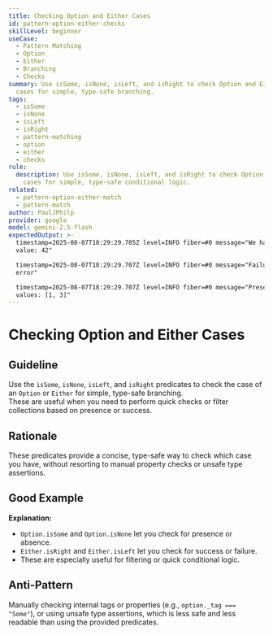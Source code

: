 ```yaml
---
title: Checking Option and Either Cases
id: pattern-option-either-checks
skillLevel: beginner
useCase:
  - Pattern Matching
  - Option
  - Either
  - Branching
  - Checks
summary: Use isSome, isNone, isLeft, and isRight to check Option and Either
  cases for simple, type-safe branching.
tags:
  - isSome
  - isNone
  - isLeft
  - isRight
  - pattern-matching
  - option
  - either
  - checks
rule:
  description: Use isSome, isNone, isLeft, and isRight to check Option and Either
    cases for simple, type-safe conditional logic.
related:
  - pattern-option-either-match
  - pattern-match
author: PaulJPhilp
provider: google
model: gemini-2.5-flash
expectedOutput: >-
  timestamp=2025-08-07T18:29:29.705Z level=INFO fiber=#0 message="We have a
  value: 42"

  timestamp=2025-08-07T18:29:29.707Z level=INFO fiber=#0 message="Failure:
  error"

  timestamp=2025-08-07T18:29:29.707Z level=INFO fiber=#0 message="Present
  values: [1, 3]"
---
```


# Checking Option and Either Cases

## Guideline

Use the `isSome`, `isNone`, `isLeft`, and `isRight` predicates to check the case of an `Option` or `Either` for simple, type-safe branching.  
These are useful when you need to perform quick checks or filter collections based on presence or success.

## Rationale

These predicates provide a concise, type-safe way to check which case you have, without resorting to manual property checks or unsafe type assertions.

## Good Example

<Example path="./src/pattern-option-either-checks.ts" />

**Explanation:**  
- `Option.isSome` and `Option.isNone` let you check for presence or absence.
- `Either.isRight` and `Either.isLeft` let you check for success or failure.
- These are especially useful for filtering or quick conditional logic.

## Anti-Pattern

Manually checking internal tags or properties (e.g., `option._tag === "Some"`), or using unsafe type assertions, which is less safe and less readable than using the provided predicates.